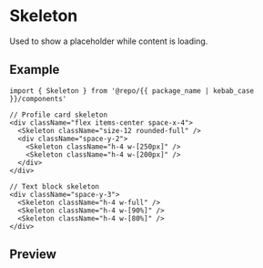 
<Meta of={Stories} />

# Skeleton

Used to show a placeholder while content is loading.

## Example

```tsx
import { Skeleton } from '@repo/{{ package_name | kebab_case }}/components'

// Profile card skeleton
<div className="flex items-center space-x-4">
  <Skeleton className="size-12 rounded-full" />
  <div className="space-y-2">
    <Skeleton className="h-4 w-[250px]" />
    <Skeleton className="h-4 w-[200px]" />
  </div>
</div>

// Text block skeleton
<div className="space-y-3">
  <Skeleton className="h-4 w-full" />
  <Skeleton className="h-4 w-[90%]" />
  <Skeleton className="h-4 w-[80%]" />
</div>
```

## Preview

<Primary />
